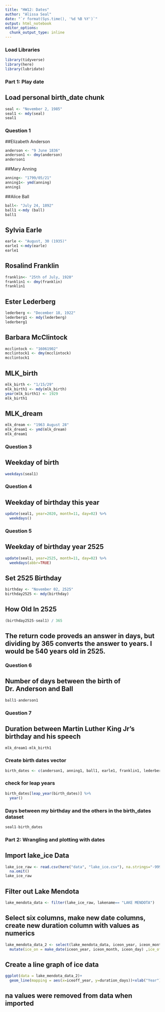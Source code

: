 ```yaml
---
title: "HW12: Dates"
author: "Alissa Seal"
date: "`r format(Sys.time(), '%d %B %Y')`"
output: html_notebook
editor_options: 
  chunk_output_type: inline
---
```


### Load Libraries
```r
library(tidyverse)
library(here)
library(lubridate)
```

### Part 1: Play date

## Load personal birth_date chunk
```r
seal <- "November 2, 1985"
seal1 <- mdy(seal)
seal1
```

### Question 1

##Elizabeth Anderson
```r
anderson <- "9 June 1836"
anderson1 <- dmy(anderson)
anderson1
```

##Mary Anning
```r
anning<- "1799/05/21"
anning1<- ymd(anning)
anning1
```

##Alice Ball
```r
ball<- "July 24, 1892"
ball1 <-mdy (ball)
ball1
```

## Sylvia Earle
```r
earle <- "August, 30 (1935)"
earle1 <-mdy(earle)
earle1
```

## Rosalind Franklin
```r
franklin<- "25th of July, 1920"
franklin1 <- dmy(franklin)
franklin1
```

## Ester Lederberg
```r
lederberg <- "December 18, 1922"
lederberg1 <- mdy(lederberg)
lederberg1
```

## Barbara McClintock
```r
mcclintock <- "16061902"
mcclintock1 <- dmy(mcclintock)
mcclintock1
```

## MLK_birth

```r
mlk_birth <- "1/15/29"
mlk_birth1 <- mdy(mlk_birth)
year(mlk_birth1) <- 1929
mlk_birth1
```

## MLK_dream
```r
mlk_dream <- "1963 August 28"
mlk_dream1 <- ymd(mlk_dream)
mlk_dream1
```

### Question 3
## Weekday of birth
```r
weekdays(seal1)
```

### Question 4
## Weekday of birthday this year
```r
update(seal1, year=2020, month=11, day=02) %>%
  weekdays()
```

### Question 5
## Weekday of birthday year 2525
```r
update(seal1, year=2525, month=11, day=02) %>%
  weekdays(abbr=TRUE)
```

## Set 2525 Birthday
```r
birthday <- "November 02, 2525"
birthday2525 <- mdy(birthday)
```

## How Old In 2525
```r
(birthday2525-seal1) / 365
```
## The return code proveds an answer in days, but dividing by 365 converts the answer to years. I would be 540 years old in 2525. 


### Question 6

## Number of days between the birth of Dr. Anderson and Ball

```r
ball1-anderson1
```

### Question 7

## Duration between Martin Luther King Jr's birthday and his speech
```r
mlk_dream1-mlk_birth1
```

### Create birth dates vector

```r
birth_dates <- c(anderson1, anning1, ball1, earle1, franklin1, lederberg1, mcclintock1, mlk_birth1, seal1)
```

### check for leap years
```r
birth_dates[leap_year(birth_dates)] %>%
  year()
```

### Days between my birthday and the others in the birth_dates dataset

```r
seal1-birth_dates
```

### Part 2: Wrangling and plotting with dates

## Import lake_ice Data
```r
lake_ice_raw <- read.csv(here("data", "lake_ice.csv"), na.strings="-999") %>%
  na.omit()
lake_ice_raw
```

## Filter out Lake Mendota
```r
lake_mendota_data <- filter(lake_ice_raw, lakename== "LAKE MENDOTA") 
```

## Select six columns, make new date columns, create new duration column with values as numerics
```r
lake_mendota_data_2 <- select(lake_mendota_data, iceon_year, iceon_month, iceon_day, iceoff_year, iceoff_month, iceoff_day) %>%
  mutate(ice_on = make_date(iceon_year, iceon_month, iceon_day) ,ice_off = make_date(iceoff_year, iceoff_month, iceoff_day), duration_days = as.numeric(ice_off-ice_on))


```


## Create a line graph of ice data
```r
ggplot(data = lake_mendota_data_2)+
  geom_line(mapping = aes(x=iceoff_year, y=duration_days))+xlab("Year")+ylab("Duration of Ice/Days")


```
## na values were removed from data when imported










